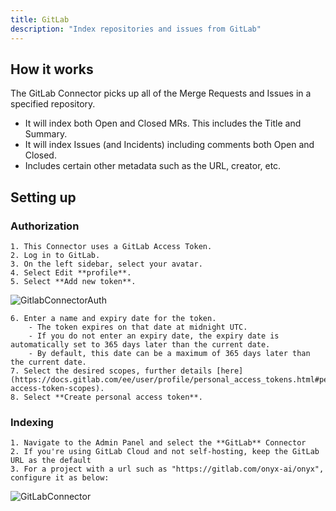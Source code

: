 ```yaml
---
title: GitLab
description: "Index repositories and issues from GitLab"
---
```


## How it works
The GitLab Connector picks up all of the Merge Requests and Issues in a specified repository.
- It will index both Open and Closed MRs. This includes the Title and Summary.
- It will index Issues (and Incidents) including comments both Open and Closed.
- Includes certain other metadata such as the URL, creator, etc.

## Setting up
### Authorization
    1. This Connector uses a GitLab Access Token.
    2. Log in to GitLab.
    3. On the left sidebar, select your avatar.
    4. Select Edit **profile**.
    5. Select **Add new token**.

![GitlabConnectorAuth](/assets/images/connectors/gitlab/GitlabConnectorAuth.gif)

    6. Enter a name and expiry date for the token.
        - The token expires on that date at midnight UTC.
        - If you do not enter an expiry date, the expiry date is automatically set to 365 days later than the current date.
        - By default, this date can be a maximum of 365 days later than the current date.
    7. Select the desired scopes, further details [here](https://docs.gitlab.com/ee/user/profile/personal_access_tokens.html#personal-access-token-scopes).
    8. Select **Create personal access token**.

### Indexing
    1. Navigate to the Admin Panel and select the **GitLab** Connector
    2. If you're using GitLab Cloud and not self-hosting, keep the GitLab URL as the default
    3. For a project with a url such as "https://gitlab.com/onyx-ai/onyx", configure it as below:

![GitLabConnector](/assets/images/connectors/gitlab/GitlabConnector.png)